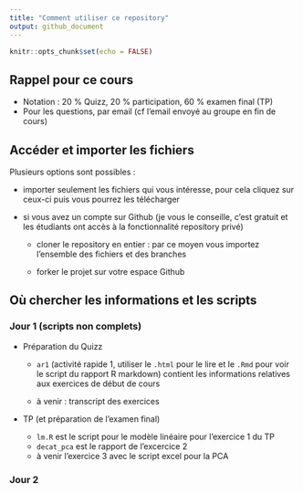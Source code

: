 ```yaml
---
title: "Comment utiliser ce repository"
output: github_document
---
```


```r
knitr::opts_chunk$set(echo = FALSE)
```

## Rappel pour ce cours

  * Notation : 20 % Quizz, 20 % participation, 60 % examen final (TP)
  * Pour les questions, par email (cf l'email envoyé au groupe en fin de cours)
  

## Accéder et importer les fichiers

Plusieurs options sont possibles :

  * importer seulement les fichiers qui vous intéresse, pour cela cliquez sur ceux-ci puis vous pourrez les télécharger
  
  * si vous avez un compte sur Github (je vous le conseille, c'est gratuit et les étudiants ont accès à la fonctionnalité repository privé)
  
    + cloner le repository en entier : par ce moyen vous importez l'ensemble des fichiers et des branches
  
    + forker le projet sur votre espace Github


## Où chercher les informations et les scripts

### Jour 1 (scripts non complets)

* Préparation du Quizz

  + `ar1` (activité rapide 1, utiliser le `.html` pour le lire et le `.Rmd` pour voir le script du rapport R markdown) contient les informations relatives aux exercices de début de cours
  
  + à venir : transcript des exercices

* TP (et préparation de l'examen final)

  + `lm.R` est le script pour le modèle linéaire pour l'exercice 1 du TP
  + `decat_pca` est le rapport de l'excercice 2
  + à venir l'exercice 3 avec le script excel pour la PCA

### Jour 2